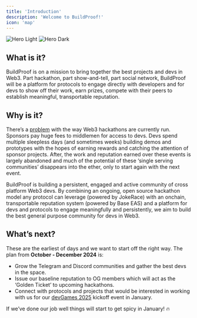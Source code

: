 ```yaml
---
title: 'Introduction'
description: 'Welcome to BuildProof!'
icon: 'map'
---
```


<img
  className="block dark:hidden"
  src="/images/hero-light.svg"
  alt="Hero Light"
/>
<img
  className="hidden dark:block"
  src="/images/hero-dark.svg"
  alt="Hero Dark"
/>

## What is it?

BuildProof is on a mission to bring together the best projects and devs in Web3. Part hackathon, part show-and-tell, part social network, BuildProof will be a platform for protocols to engage directly with developers and for devs to show off their work, earn prizes, compete with their peers to establish meaningful, transportable reputation.

## Why is it?

There’s a [problem](https://app.t2.world/article/cluikmstn3773021zmcf56vcqn1) with the way Web3 hackathons are currently run. Sponsors pay huge fees to middlemen for access to devs. Devs spend multiple sleepless days (and sometimes weeks) building demos and prototypes with the hopes of earning rewards and catching the attention of sponsor projects. After, the work and reputation earned over these events is largely abandoned and much of the potential of these ‘single serving communities’ disappears into the ether, only to start again with the next event.

BuildProof is building a persistent, engaged and active community of cross platform Web3 devs. By combining an ongoing, open source hackathon model any protocol can leverage (powered by JokeRace) with an onchain, transportable reputation system (powered by Base EAS) and a platform for devs and protocols to engage meaningfully and persistently, we aim to build the best general purpose community for devs in Web3. 


## What’s next?

These are the earliest of days and we want to start off the right way. The plan from **October - December 2024** is:

- Grow the Telegram and Discord communities and gather the best devs in the space.
- Issue our baseline reputation to OG members which will act as the ‘Golden Ticket’ to upcoming hackathons.
- Connect with protocols and projects that would be interested in working with us for our [devGames 2025](development) kickoff event in January.

If we’ve done our job well things will start to get spicy in January! 🔥